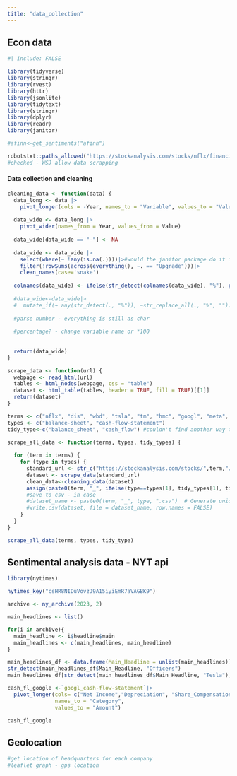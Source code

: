 ```yaml
---
title: "data_collection"
---
```


## Econ data

```r
#| include: FALSE

library(tidyverse)
library(stringr)
library(rvest)
library(httr)
library(jsonlite)
library(tidytext)
library(stringr)
library(dplyr)
library(readr)
library(janitor)

#afinn<-get_sentiments("afinn")

robotstxt::paths_allowed("https://stockanalysis.com/stocks/nflx/financials/balance-sheet/")
#checked - WSJ allow data scrapping
```

#### Data collection and cleaning

```r
cleaning_data <- function(data) {
  data_long <- data |>
    pivot_longer(cols = -Year, names_to = "Variable", values_to = "Value")
  
  data_wide <- data_long |>
    pivot_wider(names_from = Year, values_from = Value)
  
  data_wide[data_wide == "-"] <- NA
  
  data_wide <- data_wide |>
    select(where(~ !any(is.na(.))))|>#would the janitor package do it in a more efficient way?
    filter(!rowSums(across(everything(), ~. == "Upgrade")))|>
    clean_names(case='snake')
  
  colnames(data_wide) <- ifelse(str_detect(colnames(data_wide), "%"), paste0(colnames(data_wide), "_percent"), colnames(data_wide))
  
  #data_wide<-data_wide|>
  #  mutate_if(~ any(str_detect(., "%")), ~str_replace_all(., "%", ""))
  
  #parse number - everything is still as char
  
  #percentage? - change variable name or *100
  
  
  return(data_wide)
}

scrape_data <- function(url) {
  webpage <- read_html(url)
  tables <- html_nodes(webpage, css = "table") 
  dataset <- html_table(tables, header = TRUE, fill = TRUE)[[1]]
  return(dataset)
}

terms <- c("nflx", "dis", "wbd", "tsla", "tm", "hmc", "googl", "meta", "bidu", "adm", "agro", "fdp", "cvs", "ci", "elv")
types <- c("balance-sheet", "cash-flow-statement")
tidy_type<-c("balance_sheet", "cash_flow") #couldn't find another way to have the dataframe name in a tidy format

scrape_all_data <- function(terms, types, tidy_types) {
  
  for (term in terms) {
    for (type in types) {
      standard_url <- str_c("https://stockanalysis.com/stocks/",term,"/financials/",type,"/")
      dataset <- scrape_data(standard_url)
      clean_data<-cleaning_data(dataset)
      assign(paste0(term, "_", ifelse(type==types[1], tidy_types[1], tidy_types[2])), clean_data, envir = .GlobalEnv)
      #save to csv - in case
      #dataset_name <- paste0(term, "_", type, ".csv")  # Generate unique filename
      #write.csv(dataset, file = dataset_name, row.names = FALSE)
    }
  }
}

scrape_all_data(terms, types, tidy_type)

```


## Sentimental analysis data - NYT api

```r
library(nytimes)

nytimes_key("csHR8NIDuVovzJ9A15iyiEmR7aVAGBK9")

archive <- ny_archive(2023, 2)

main_headlines <- list()

for(i in archive){
  main_headline <- i$headline$main
  main_headlines <- c(main_headlines, main_headline)
}

main_headlines_df <- data.frame(Main_Headline = unlist(main_headlines))
str_detect(main_headlines_df$Main_Headline, "Officers")
main_headlines_df[str_detect(main_headlines_df$Main_Headline, "Tesla"), ]
```


```r
cash_fl_google <-`googl_cash-flow-statement`|>
  pivot_longer(cols= c("Net Income","Depreciation", "Share_Compensation", "Other_Activities"),
               names_to = "Category", 
               values_to = "Amount")

cash_fl_google
```


## Geolocation

```r
#get location of headquarters for each company
#leaflet graph - gps location
```
